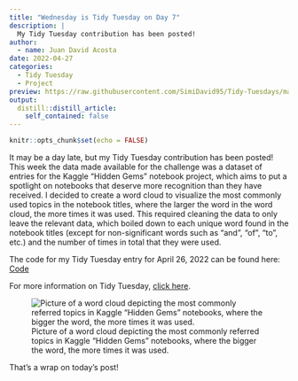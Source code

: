 ```yaml
---
title: "Wednesday is Tidy Tuesday on Day 7"
description: |
  My Tidy Tuesday contribution has been posted!
author:
  - name: Juan David Acosta
date: 2022-04-27
categories:
  - Tidy Tuesday
  - Project
preview: https://raw.githubusercontent.com/SimiDavid95/Tidy-Tuesdays/main/2022/Week-17/tidy_tuesday_april_26_2022.jpeg
output:
  distill::distill_article:
    self_contained: false
---
```



```r
knitr::opts_chunk$set(echo = FALSE)
```

It may be a day late, but my Tidy Tuesday contribution has been posted! This week the data made available for the challenge was a dataset of entries for the Kaggle "Hidden Gems" notebook project, which aims to put a spotlight on notebooks that deserve more recognition than they have received. I decided to create a word cloud to visualize the most commonly used topics in the notebook titles, where the larger the word in the word cloud, the more times it was used. This required cleaning the data to only leave the relevant data, which boiled down to each unique word found in the notebook titles (except for non-significant words such as "and", "of", "to", etc.) and the number of times in total that they were used.

The code for my Tidy Tuesday entry for April 26, 2022 can be found here: [Code](https://github.com/SimiDavid95/Tidy-Tuesdays/blob/main/2022/Week-17/Tidy%20Tuesday%20April%2026%202022.R)

For more information on Tidy Tuesday, [click here](https://github.com/rfordatascience/tidytuesday).

![Picture of a word cloud depicting the most commonly referred topics in Kaggle "Hidden Gems" notebooks, where the bigger the word, the more times it was used.](https://raw.githubusercontent.com/SimiDavid95/Tidy-Tuesdays/main/2022/Week-17/tidy_tuesday_april_26_2022.jpeg)

That's a wrap on today's post!
